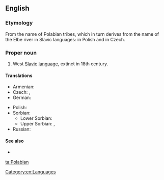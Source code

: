 ==English==
{{wikipedia|Polabian language}}

===Etymology===
From the name of Polabian tribes, which in turn derives from the name of the Elbe river in Slavic languages: {{term|Łaba|lang=pl}} in Polish and {{term|Labe|lang=cs}} in Czech.

===Proper noun===
{{en-proper noun}}

# West [[Slavic]] [[language]], extinct in 18th century.

====Translations====
{{trans-top|West Slavic language}}
* Armenian: {{t-|hy|պոլաբերեն|tr=polaberen}}
* Czech: {{t-|cs|polabština|f}}, {{t-|cs|drevjanština|f}}
* German: {{t|de|Polabisch|n}}
{{trans-mid}}
* Polish: {{t-|pl|połabski|m}}
* Sorbian:
** Lower Sorbian: {{t|dsb|połobšćina|f}}
** Upper Sorbian: {{t|hsb|połobšćina|f}}, {{t|hsb|połobska rěč|f}}
* Russian: {{t|ru|полабский|sc=Cyrl}}
{{trans-bottom}}

====See also====
* {{langcat}}

[[Category:en:Languages]]

[[ta:Polabian]]